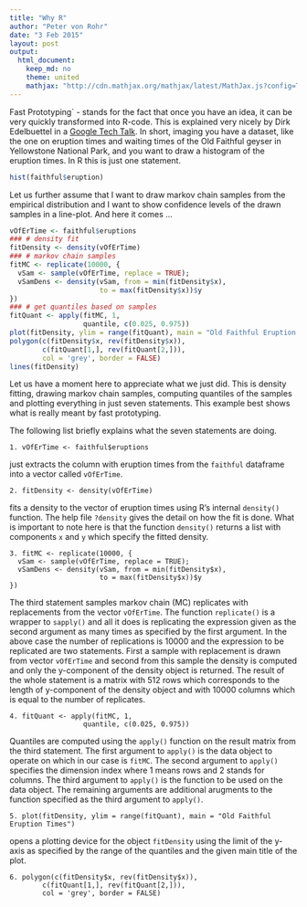 ```yaml
---
title: "Why R"
author: "Peter von Rohr"
date: "3 Feb 2015"
layout: post
output:
  html_document:
    keep_md: no
    theme: united
    mathjax: "http://cdn.mathjax.org/mathjax/latest/MathJax.js?config=TeX-AMS-MML_HTMLorMML"
---
```


Fast Prototyping` - stands for the fact that once you have an idea, it can be very quickly transformed into R-code. This is explained very nicely by Dirk Edelbuettel in a [Google Tech Talk](https://www.youtube.com/watch?v=UZkaZhsOfT4). In short, imaging you have a dataset, like the one on eruption times and waiting times of the Old Faithful geyser in Yellowstone National Park, and you want to draw a histogram of the eruption times. In R this is just one statement. 

```r
hist(faithful$eruption)
```

Let us further assume that I want to draw markov chain samples from the empirical distribution and I want to show confidence levels of the drawn samples in a line-plot. And here it comes ...

```r
vOfErTime <- faithful$eruptions
### # density fit 
fitDensity <- density(vOfErTime)
### # markov chain samples
fitMC <- replicate(10000, {
  vSam <- sample(vOfErTime, replace = TRUE);
  vSamDens <- density(vSam, from = min(fitDensity$x),
                      to = max(fitDensity$x))$y
})
### # get quantiles based on samples
fitQuant <- apply(fitMC, 1, 
                  quantile, c(0.025, 0.975))
plot(fitDensity, ylim = range(fitQuant), main = "Old Faithful Eruption Times")
polygon(c(fitDensity$x, rev(fitDensity$x)),
        c(fitQuant[1,], rev(fitQuant[2,])),
        col = 'grey', border = FALSE)
lines(fitDensity)
```

Let us have a moment here to appreciate what we just did. This is density fitting, drawing markov chain samples, computing quantiles of the samples and plotting everything in just seven statements. This example best shows what is really meant by fast prototyping.

The following list briefly explains what the seven statements are doing. 

```
1. vOfErTime <- faithful$eruptions
```
just extracts the column with eruption times from the `faithful` dataframe into a vector called `vOfErTime`. 

```
2. fitDensity <- density(vOfErTime)
```
fits a density to the vector of eruption times using R's internal `density()` function. The help file `?density` gives the detail on how the fit is done. What is important to note here is that the function `density()` returns a list with components `x` and `y` which specify the fitted density.

```
3. fitMC <- replicate(10000, {
  vSam <- sample(vOfErTime, replace = TRUE);
  vSamDens <- density(vSam, from = min(fitDensity$x),
                      to = max(fitDensity$x))$y
})
```
The third statement samples markov chain (MC) replicates with replacements from the vector `vOfErTime`. The function `replicate()` is a wrapper to `sapply()` and all it does is replicating the expression given as the second argument as many times as specified by the first argument. In the above case the number of replications is 10000 and the expression to be replicated are two statements. First a sample with replacement is drawn from vector `vOfErTime` and second from this sample the density is computed and only the y-component of the density object is returned. The result of the whole statement is a matrix with 512 rows which corresponds to the length of y-component of the density object and with 10000 columns which is equal to the number of replicates. 

```
4. fitQuant <- apply(fitMC, 1, 
                  quantile, c(0.025, 0.975))
```
Quantiles are computed using the `apply()` function on the result matrix from the third statement. The first argument to `apply()` is the data object to operate on which in our case is `fitMC`. The second argument to `apply()` specifies the dimension index where 1 means rows and 2 stands for columns. The third argument to `apply()` is the function to be used on the data object. The remaining arguments are additional arugments to the function specified as the third argument to `apply()`. 

```
5. plot(fitDensity, ylim = range(fitQuant), main = "Old Faithful Eruption Times")
```
opens a plotting device for the object `fitDensity` using the limit of the y-axis as specified by the range of the quantiles and the given main title of the plot.

```
6. polygon(c(fitDensity$x, rev(fitDensity$x)),
        c(fitQuant[1,], rev(fitQuant[2,])),
        col = 'grey', border = FALSE)
```

